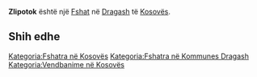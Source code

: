 {{Fshat në Kosovës
 | Emri                = Zlipotok
| sqi_N_name = Zlipotok
| sqi_N_FULL_NAME_RO = Zlipotok
| sqi_N_FULL_NAME_ND_RO = Zlipotok
| sqi_N_SORT_NAME_RG = ZLIPOTOK
| sqi_N_FULL_NAME_RG = Zlipotok
| sqi_N_FULL_NAME_ND_RG = Zlipotok
| sqi_V_name = Prroni i Keq
| sqi_V_FULL_NAME_RO = Prroni i Keq Prronaj Zlipotoku
| sqi_V_FULL_NAME_ND_RO = Prroni i Keq Prronaj Zlipotoku
| sqi_V_SORT_NAME_RG = PRRONIIKEQ PRRONAJ ZLIPOTOKU
| sqi_V_FULL_NAME_RG = Prroni i Keq Prronaj Zlipotoku
| sqi_V_FULL_NAME_ND_RG = Prroni i Keq Prronaj Zlipotoku
| srp_N_name = Zli Potok
| srp_N_FULL_NAME_RO = Zli Potok
| srp_N_FULL_NAME_ND_RO = Zli Potok
| srp_N_SORT_NAME_RG = ZLIPOTOK
| srp_N_FULL_NAME_RG = Zli Potok
| srp_N_FULL_NAME_ND_RG = Zli Potok
| srp_NS_name = Зли Поток
| srp_NS_FULL_NAME_RO = Зли Поток
| srp_NS_FULL_NAME_ND_RO = Зли Поток
| srp_NS_SORT_NAME_RG = ЗЛИПОТОК
| srp_NS_FULL_NAME_RG = Зли Поток
| srp_NS_FULL_NAME_ND_RG = Зли Поток
| std_V_name = Potok
| std_V_FULL_NAME_RO = Potok
| std_V_FULL_NAME_ND_RO = Potok
| std_V_SORT_NAME_RG = POTOK
| std_V_FULL_NAME_RG = Potok
| std_V_FULL_NAME_ND_RG = Potok

 | Emri (Rasa dhanore) = 
 | Figura              = 
 | Shteti              = Kosovo
 | Komuna              = Dragash
 | Kodi postar         = 
 | Sipërfaqja          = 

 | Popullsia           = 

 | Regj. i popullsisë  = 
 | Dend. e popullsisë  = 
 | Faqja zyrtare       = 
 <!--- Koordinatat ----> 
 | Gjerësia            = 41.978056
 | Gjatësia            = 20.66
 | Lartësia            = 
}}
'''Zlipotok''' është një [[Fshat]] në [[Dragash]] të [[Kosovës]].

<!-- == Gjeografia == -->
<!-- == Historia == -->
<!-- == Demografia == -->
== Shih edhe ==
{{Komuna Dragash}}
{{Kosovo-Administrata-Cung}}

[[Kategoria:Fshatra në Kosovës]]
[[Kategoria:Fshatra në Kommunes Dragash]]
[[Kategoria:Vendbanime në Kosovës]]